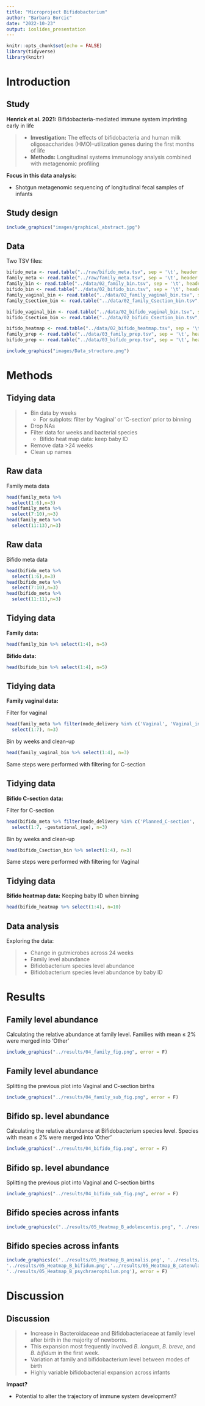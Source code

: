 ```yaml
---
title: "Microproject Bifidobacterium"
author: "Barbara Borcic"
date: "2022-10-23"
output: ioslides_presentation
---
```


```r
knitr::opts_chunk$set(echo = FALSE)
library(tidyverse)
library(knitr)
```

# Introduction

## Study {.build}

**Henrick et al. 2021:** Bifidobacteria-mediated immune system imprinting early in life

> - **Investigation:** The effects of bifidobacteria and human milk oligosaccharides (HMO)-utilization genes during the first months of life 
-  **Methods:** Longitudinal systems immunology analysis combined with metagenomic profiling

**Focus in this data analysis:**

-  Shotgun metagenomic sequencing of longitudinal fecal samples of infants




## Study design

```r
include_graphics("images/graphical_abstract.jpg")
```

## Data

Two TSV files:

```r
bifido_meta <- read.table("../raw/bifido_meta.tsv", sep = '\t', header = TRUE)
family_meta <- read.table("../raw/family_meta.tsv", sep = '\t', header = TRUE)
family_bin <- read.table("../data/02_family_bin.tsv", sep = '\t', header = TRUE)
bifido_bin <- read.table("../data/02_bifido_bin.tsv", sep = '\t', header = TRUE)
family_vaginal_bin <- read.table("../data/02_family_vaginal_bin.tsv", sep = '\t', header = TRUE)
family_Csection_bin <- read.table("../data/02_family_Csection_bin.tsv", sep = '\t', header = TRUE)

bifido_vaginal_bin <- read.table("../data/02_bifido_vaginal_bin.tsv", sep = '\t', header = TRUE)
bifido_Csection_bin <- read.table("../data/02_bifido_Csection_bin.tsv", sep = '\t', header = TRUE)

bifido_heatmap <- read.table("../data/02_bifido_heatmap.tsv", sep = '\t', header = TRUE)
family_prep <- read.table("../data/03_family_prep.tsv", sep = '\t', header = TRUE)
bifido_prep <- read.table("../data/03_bifido_prep.tsv", sep = '\t', header = TRUE)
```

```r
include_graphics("images/Data_structure.png")
```

# Methods

## Tidying data

> -   Bin data by weeks
>     - For subplots: filter by 'Vaginal' or 'C-section' prior to binning
> -   Drop NAs
> -   Filter data for weeks and bacterial species 
>     - Bifido heat map data: keep baby ID
> -   Remove data \>24 weeks
> -   Clean up names

## Raw data

Family meta data

```r
head(family_meta %>% 
  select(1:6),n=3)
head(family_meta %>% 
  select(7:10),n=3)
head(family_meta %>% 
  select(11:13),n=3)
```
## Raw data

Bifido meta data

```r
head(bifido_meta %>% 
  select(1:6),n=3)
head(bifido_meta %>% 
  select(7:10),n=3)
head(bifido_meta %>% 
  select(11:11),n=3)
```
## Tidying data

**Family data:**

```r
head(family_bin %>% select(1:4), n=5)

```

**Bifido data:**

```r
head(bifido_bin %>% select(1:4), n=5)

```



## Tidying data

**Family vaginal data:**

Filter for vaginal
```r
head(family_meta %>% filter(mode_delivery %in% c('Vaginal', 'Vaginal_instrumental')) %>% 
  select(1:7), n=3)

```
Bin by weeks and clean-up
```r
head(family_vaginal_bin %>% select(1:4), n=3)

```
Same steps were performed with filtering for C-section

## Tidying data

**Bifido C-section data:**

Filter for C-section
```r
head(bifido_meta %>% filter(mode_delivery %in% c('Planned_C-section', 'Acute_C-section')) %>% 
  select(1:7, -gestational_age), n=3)

```
Bin by weeks and clean-up
```r
head(bifido_Csection_bin %>% select(1:4), n=3)

```
Same steps were performed with filtering for Vaginal

## Tidying data
**Bifido heatmap data:**
Keeping baby ID when binning

```r
head(bifido_heatmap %>% select(1:4), n=10)

```

## Data analysis {.build}

Exploring the data:

> - Change in gutmicrobes across 24 weeks
- Family level abundance
- Bifidobacterium species level abundance 
- Bifidobacterium species level abundance by baby ID 

# Results
## Family level abundance
Calculating the relative abundance at family level. Families with mean ≤ 2% were merged into 'Other'

```r
include_graphics("../results/04_family_fig.png", error = F)
```


## Family level abundance
Splitting the previous plot into Vaginal and C-section births

```r
include_graphics("../results/04_family_sub_fig.png", error = F)
```


## Bifido sp. level abundance
Calculating the relative abundance at Bifidobacterium species level. Species with mean ≤ 2% were merged into 'Other'

```r
include_graphics("../results/04_bifido_fig.png", error = F)
```


## Bifido sp. level abundance
Splitting the previous plot into Vaginal and C-section births

```r
include_graphics("../results/04_bifido_sub_fig.png", error = F)
```


## Bifido species across infants

```r
include_graphics(c("../results/05_Heatmap_B_adolescentis.png", "../results/05_Heatmap_B_breve.png"), error = F)
```

## Bifido species across infants
```r
include_graphics(c('../results/05_Heatmap_B_animalis.png', '../results/05_Heatmap_B_angulatum.png',
'../results/05_Heatmap_B_bifidum.png','../results/05_Heatmap_B_catenulatum.png','../results/05_Heatmap_B_dentium.png', '../results/05_Heatmap_B_longum.png','../results/05_Heatmap_B_pseudocatenulatum.png','../results/05_Heatmap_B_pseudolongum.png',
'../results/05_Heatmap_B_psychraerophilum.png'), error = F)
```

# Discussion

## Discussion {.build}

> -  Increase in Bacteroidaceae and Bifidobacteriaceae at family level after birth in the majority of newborns. 
- This expansion most frequently involved _B. longum_, _B. breve_, and _B. bifidum_ in the first week.
- Variation at family and bifidobacterium level between modes of birth
- Highly variable bifidobacterial expansion across infants

**Impact?**

- Potential to alter the trajectory of immune system development? 
